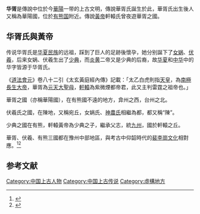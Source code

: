 '''华胥'''是傳說中位於今[[華陽|華陽]]一带的上古文明，傳說華胥氏誕生於此，華胥氏出生後人又稱為華陽國，位於[[有熊国|有熊国]]附近。傳說[[黃帝|黃帝]]軒轅氏曾夜遊華胥之國。

==华胥氏與黃帝==
传说华胥氏是[[华夏民族|华夏民族]]的远祖，踩到了巨人的足跡後懷孕，她分别誕下了[[女娲|女娲]]、[[伏羲|伏羲]]，后来女娲、伏羲生出了[[少典|少典]]，而[[炎黄|炎黄]]二帝又是少典的后裔，故[[华夏|华夏]]和[[中华|中华]]中的华字皆源于华胥氏。

《[[道法會元|道法會元]]》卷八十二引《太玄黃庭經內傳》記載：「太乙白虎則指[[天皇氏|天皇]]，為[[南極仙翁|南極長生大帝]]，華胥為[[元天大聖后|元天大聖母]]，[[黄帝|軒轅]]為紫微煙都帝君，此又主判雷霆之祖帝也。」

華胥之國（亦稱華陽國），在有熊國不遠的地方，弇州之西，台州之北。

伏羲氏之國，在陳地，又稱宛丘，女娲氏、[[神農氏|神農氏]]相繼為都，都又稱“陳”。

少典之國在有熊，軒轅黃帝為少典之子，繼承父志，統[[九州_(中国)|九州]]，國於軒轅之丘。

華胥、伏羲、有熊三國都在豫州中部地區，與考古中仰韶時代的[[裴李崗文化|裴李崗文化]]相對應。<ref>{{Cite web |url=http://gb.cri.cn/9223/2006/03/20/1266@954809.htm |title=中华文化溯源:探寻神秘“华胥古国” |accessdate=2009-08-05 |archive-date=2012-07-17 |archive-url=https://web.archive.org/web/20120717082643/http://gb.cri.cn/9223/2006/03/20/1266@954809.htm |dead-url=no }}</ref><ref>{{Cite web |url=http://www.ilib2.com/A-ISSN~1008-4193%282009%2901-0057-05.html |title=华胥氏的历史传说与考古文化史实 |accessdate=2009-08-05 |archive-date=2009-09-08 |archive-url=https://web.archive.org/web/20090908081434/http://www.ilib2.com/A-ISSN~1008-4193(2009)01-0057-05.html |dead-url=no }}</ref>

==参考文献==
<div class="references-small">
<references />
</div>
[[Category:中国上古人物|Category:中国上古人物]]
[[Category:中国上古传说|Category:中国上古传说]]
[[Category:虛構地方|Category:虛構地方]]
